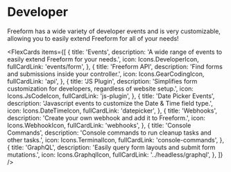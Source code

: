 

# Developer

Freeform has a wide variety of developer events and is very customizable, allowing you to easily extend Freeform for all of your needs!

<FlexCards
  items={[
    {
      title: 'Events',
      description:
        'A wide range of events to easily extend Freeform for your needs.',
      icon: Icons.DeveloperIcon,
      fullCardLink: 'events/form',
    },
    {
      title: 'Freeform API',
      description: 'Find forms and submissions inside your controller.',
      icon: Icons.GearCodingIcon,
      fullCardLink: 'api',
    },
    {
      title: 'JS Plugin',
      description:
        'Simplifies form customization for developers, regardless of website setup.',
      icon: Icons.JsCodeIcon,
      fullCardLink: 'js-plugin',
    },
    {
      title: 'Date Picker Events',
      description: 'Javascript events to customize the Date & Time field type.',
      icon: Icons.DateTimeIcon,
      fullCardLink: 'datepicker',
    },
    {
      title: 'Webhooks',
      description: 'Create your own webhook and add it to Freeform.',
      icon: Icons.WebhookIcon,
      fullCardLink: 'webhooks',
    },
    {
      title: 'Console Commands',
      description: 'Console commands to run cleanup tasks and other tasks.',
      icon: Icons.TerminalIcon,
      fullCardLink: 'console-commands',
    },
    {
      title: 'GraphQL',
      description: 'Easily query form layouts and submit form mutations.',
      icon: Icons.GraphqlIcon,
      fullCardLink: '../headless/graphql',
    },
  ]}
/>
